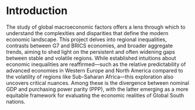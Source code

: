 # Introduction

The study of global macroeconomic factors offers a lens through which to understand the complexities and disparities that define the modern economic landscape. This project delves into regional inequalities, contrasts between G7 and BRICS economies, and broader aggregate trends, aiming to shed light on the persistent and often widening gaps between stable and volatile regions. While established intuitions about economic inequalities are reaffirmed—such as the relative predictability of advanced economies in Western Europe and North America compared to the volatility of regions like Sub-Saharan Africa—this exploration also uncovers critical nuances. Among these is the divergence between nominal GDP and purchasing power parity (PPP), with the latter emerging as a more equitable framework for evaluating the economic realities of Global South nations.
